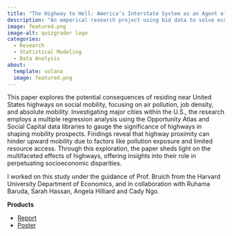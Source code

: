 ```yaml
---
title: "The Highway to Hell: America’s Interstate System as an Agent of Dampening Social Mobility"
description: "An emperical research project using bid data to solve economic problems"
image: featured.png
image-alt: quizgrader logo
categories:
  - Research
  - Statistical Modeling
  - Data Analysis
about:
  template: solana
  image: featured.png
---
```



This paper explores the potential consequences of residing near United States highways on social mobility, focusing on air pollution, job density, and absolute mobility. Investigating major cities within the U.S., the research employs a multiple regression analysis using the Opportunity Atlas and Social Capital data libraries to gauge the significance of highways in shaping mobility prospects. Findings reveal that highway proximity can hinder upward mobility due to factors like pollution exposure and limited resource access. Through this exploration, the paper sheds light on the multifaceted effects of highways, offering insights into their role in perpetuating socioeconomic disparities.

I worked on this study under the guidance of Prof. Bruich from the Harvard University Department of Economics, and in collaboration with Ruhama Baruda, Sarah Hassan, Angela Hilliard and Cady Ngo. 



**Products**

- [Report](https://drive.google.com/file/d/18xY1V8NsxIxR3uBhFl4oHntkL8utvaVp/view?usp=sharing)
- [Poster](https://drive.google.com/file/d/1sPxm4bhPAAPJC3XjDqox9aaQcgPoxbHO/view?usp=sharing)